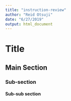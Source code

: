 ```yaml
---
title: "instruction-review"
author: "Reid Otsuji"
date: "6/27/2019"
output: html_document
---
```

# Title 
## Main Section 
### Sub-section
#### Sub-sub section 

